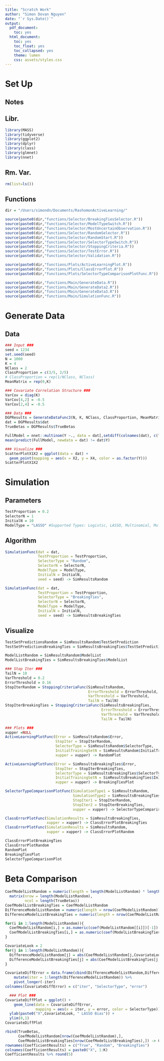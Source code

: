 ```yaml
---
title: "Scratch Work"
author: "Simon Dovan Nguyen"
date: "`r Sys.Date()`"
output:
  pdf_document:
    toc: yes
  html_document:
    toc: yes
    toc_float: yes
    toc_collapsed: yes
    theme: lumen
    css: assets/styles.css
---
```


# Set Up

## Notes

## Libr.

```r
library(MASS)
library(tidyverse)
library(ggplot2)
library(dplyr)
library(class)
library(glmnet)
library(nnet)
```

## Rm. Var.

```r
rm(list=ls())
```

## Functions


```r
dir = "/Users/simondn/Documents/RashomonActiveLearning/"

source(paste0(dir,"functions/Selector/BreakingTiesSelector.R"))
source(paste0(dir,"functions/Selector/ModelTypeSwitch.R"))
source(paste0(dir,"functions/Selector/MostUncertainObservation.R"))
source(paste0(dir,"functions/Selector/RandomSelector.R"))
source(paste0(dir,"functions/Selector/RandomStart.R"))
source(paste0(dir,"functions/Selector/SelectorTypeSwitch.R"))
source(paste0(dir,"functions/Selector/StoppingCriteria.R"))
source(paste0(dir,"functions/Selector/TestError.R"))
source(paste0(dir,"functions/Selector/Validation.R"))

source(paste0(dir,"functions/Plots/ActiveLearningPlot.R"))
source(paste0(dir,"functions/Plots/ClassErrorPlot.R"))
source(paste0(dir,"functions/Plots/SelectorTypeComparisonPlotFunc.R"))

source(paste0(dir,"functions/Main/GenerateData.R"))
source(paste0(dir,"functions/Main/GenerateData2.R"))
source(paste0(dir,"functions/Main/GenerateData3.R"))
source(paste0(dir,"functions/Main/SimulationFunc.R"))
```

# Generate Data

## Data

```r
### Input ###
seed = 1234
set.seed(seed)
N = 1000
K = 4
NClass = 2
ClassProportion = c(3/5, 2/5)
# ClassProportion = rep(1/NClass, NClass)
MeanMatrix = rep(0,K)
```

```r
### Covariate Correlation Structure ###
VarCov = diag(K)
VarCov[4,2] = -0.5
VarCov[2,4] = -0.5
```

    
```r
### Data ###
DGPResults = GenerateDataFunc3(N, K, NClass, ClassProportion, MeanMatrix, VarCov)
dat = DGPResults$dat
TrueBetas = DGPResults$TrueBetas
```


```r
FullModel = nnet::multinom(Y ~., data = dat[,setdiff(colnames(dat), c("ID"))])
mean(predict(FullModel, newdata = dat) != dat$Y)
```


```r
### Visualize ###
ScatterPlotX1X2 = ggplot(data = dat) +
  geom_point(mapping = aes(x = X2, y = X4, color = as.factor(Y)))
ScatterPlotX1X2
```

# Simulation

## Parameters

```r
TestProportion = 0.2
SelectorN = 1
InitialN = 10
ModelType = "LASSO" #Supported Types: Logistic, LASSO, Multinomial, MultinomLASSO, RandomForest
```

## Algorithm
```r
SimulationFunc(dat = dat,
               TestProportion = TestProportion,
               SelectorType = "Random",
               SelectorN = SelectorN,
               ModelType = ModelType,
               InitialN = InitialN,
               seed = seed) -> SimResultsRandom

SimulationFunc(dat = dat,
               TestProportion = TestProportion,
               SelectorType = "BreakingTies",
               SelectorN = SelectorN,
               ModelType = ModelType,
               InitialN = InitialN,
               seed = seed) -> SimResultsBreakingTies
```

## Visualize
```r
TestSetPredictionsRandom = SimResultsRandom$TestSetPrediction
TestSetPredictionsBreakingTies = SimResultsBreakingTies$TestSetPrediction

ModelListRandom = SimResultsRandom$ModelList
ModelListBreakingTies = SimResultsBreakingTies$ModelList
```


```r
### Stop Iter ###
TailN = 10
VarThreshold = 0.2
ErrorThreshold = 0.16
StopIterRandom = StoppingCriteriaFunc(SimResultsRandom, 
                                      ErrorThreshold = ErrorThreshold,
                                      VarThreshold = VarThreshold, 
                                      TailN = TailN)
StopIterBreakingTies = StoppingCriteriaFunc(SimResultsBreakingTies, 
                                            ErrorThreshold = ErrorThreshold,
                                            VarThreshold = VarThreshold, 
                                            TailN = TailN)

### Plots ###
xupper =NULL
ActiveLearningPlotFunc(Error = SimResultsRandom$Error,
                       StopIter = StopIterRandom,
                       SelectorType = SimResultsRandom$SelectorType,
                       InitialTrainingSetN = SimResultsRandom$InitialTrainingSetN,
                       xupper = xupper) -> RandomPlot

ActiveLearningPlotFunc(Error = SimResultsBreakingTies$Error,
                       StopIter = StopIterBreakingTies,
                       SelectorType = SimResultsBreakingTies$SelectorType,
                       InitialTrainingSetN = SimResultsBreakingTies$InitialTrainingSetN,
                       xupper = xupper) -> BreakingTiesPlot

SelectorTypeComparisonPlotFunc(SimulationType1 = SimResultsRandom,
                               SimulationType2 = SimResultsBreakingTies,
                               StopIter1 = StopIterRandom,
                               StopIter2 = StopIterBreakingTies,
                               xupper = xupper) -> SelectorTypeComparisonPlot

ClassErrorPlotFunc(SimulationResults = SimResultsBreakingTies,
                   xupper = xupper) -> ClassErrorPlotBreakingTies
ClassErrorPlotFunc(SimulationResults = SimResultsRandom,
                   xupper = xupper) -> ClassErrorPlotRandom
```


```r
ClassErrorPlotBreakingTies
ClassErrorPlotRandom
RandomPlot
BreakingTiesPlot
SelectorTypeComparisonPlot
```
# Beta Comparison

```r
CoefModelListRandom = numeric(length = length(ModelListRandom) * length(TrueBetas)) %>%
  matrix(nrow = length(ModelListRandom),
         ncol = length(TrueBetas))
CoefModelListBreakingTies = CoefModelListRandom
DifferenceModelListRandom = numeric(length = nrow(CoefModelListRandom))
DifferenceModelListBreakingTies = numeric(length = nrow(CoefModelListRandom))

for(i in 1:length(ModelListRandom)){
  CoefModelListRandom[i,] = as.numeric(coef(ModelListRandom[[i]])[-1])
  CoefModelListBreakingTies[i,] = as.numeric(coef(ModelListBreakingTies[[i]])[-1])
}
```

```r
CovariateLook = 2
for(j in 1:length(ModelListRandom)){
  DifferenceModelListRandom[j] = abs(CoefModelListRandom[j,CovariateLook] - TrueBetas[CovariateLook])
  DifferenceModelListBreakingTies[j] = abs(CoefModelListBreakingTies[j,CovariateLook] - TrueBetas[CovariateLook])
}
```


```r
CovariateDiffError = data.frame(cbind(DifferenceModelListRandom,DifferenceModelListBreakingTies)) %>% 
    mutate(iter = 1:length(DifferenceModelListRandom)) %>%
    pivot_longer(-iter)
colnames(CovariateDiffError) = c("iter", "SelectorType", "error")

  ### Plot ###
CovariateDiffPlot = ggplot() + 
    geom_line(data = CovariateDiffError,
              mapping = aes(x = iter, y = error, color = SelectorType)) +
  ylab(paste0("X",CovariateLook, " LASSO Bias")) +
  ylim(0,1)
CovariateDiffPlot
```
```r
rbind(TrueBetas,
      CoefModelListRandom[nrow(CoefModelListRandom),],
      CoefModelListBreakingTies[nrow(CoefModelListBreakingTies),]) -> CoefficientResults
rownames(CoefficientResults) = c("True", "Random", "BreakingTies")
colnames(CoefficientResults) = paste0("X", 1:K)
CoefficientResults %>% round(5)
```




